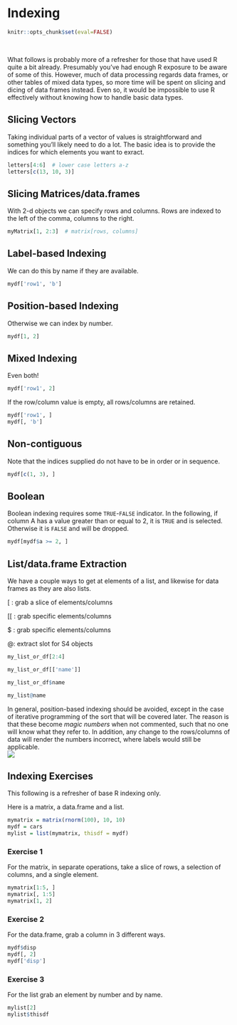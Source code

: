 # Indexing

```r
knitr::opts_chunk$set(eval=FALSE)
```

<div class="" style="text-align: center;">
<i class="fas fa-table fa-5x" style = 'color:#990024CC'></i>
</div>

<br>

What follows is probably more of a refresher for those that have used R quite a bit already.  Presumably you've had enough R exposure to be aware of some of this. However, much of data processing regards data frames, or other tables of mixed data types, so more time will be spent on slicing and dicing of data frames instead.  Even so, it would be impossible to use R effectively without knowing how to handle basic data types.

## Slicing Vectors

Taking individual parts of a vector of values is straightforward and something you'll likely need to do a lot. The basic idea is to provide the indices for which elements you want to exract.

```r
letters[4:6]  # lower case letters a-z
letters[c(13, 10, 3)]
```

## Slicing Matrices/data.frames

With 2-d objects we can specify rows and columns. Rows are indexed to the left of the comma, columns to the right.

```r
myMatrix[1, 2:3]  # matrix[rows, columns]
```


## Label-based Indexing

We can do this by name if they are available.

```r
mydf['row1', 'b']
```

## Position-based Indexing

Otherwise we can index by number.

```r
mydf[1, 2]
```


## Mixed Indexing

Even both!

```r
mydf['row1', 2]
```

If the row/column value is empty, all rows/columns are retained.

```r
mydf['row1', ]
mydf[, 'b']
```


## Non-contiguous

Note that the indices supplied do not have to be in order or in sequence.

```r
mydf[c(1, 3), ]
```

## Boolean

Boolean indexing requires some `TRUE`-`FALSE` indicator.  In the following, if column A has a value greater than or equal to 2, it is `TRUE` and is selected. Otherwise it is `FALSE` and will be dropped.

```r
mydf[mydf$a >= 2, ]
```


## List/data.frame Extraction

We have a couple ways to get at elements of a list, and likewise for data frames as they are also lists.

<span class="func">[</span> : grab a slice of elements/columns

<span class="func">[[</span> : grab specific elements/columns

<span class="func">$</span> : grab specific elements/columns

<span class="func">@</span>: extract slot for S4 objects

```r
my_list_or_df[2:4]
```


```r
my_list_or_df[['name']]
```

```r
my_list_or_df$name
```

```r
my_list@name
```


<div class='note'>
In general, position-based indexing should be avoided, except in the case of iterative programming of the sort that will be covered later.  The reason is that these become *magic numbers* when not commented, such that no one will know what they refer to.  In addition, any change to the rows/columns of data will render the numbers incorrect, where labels would still be applicable.
<img class='img-note' src="img/R.ico" style="display:block; margin: 0 auto;"> 
</div>

## Indexing Exercises

This following is a refresher of base R indexing only.

Here is a <span class="objclass">matrix</span>, a <span class="objclass">data.frame</span> and a <span class="objclass">list</span>.

```r
mymatrix = matrix(rnorm(100), 10, 10)
mydf = cars
mylist = list(mymatrix, thisdf = mydf)
```

### Exercise 1

For the <span class="objclass">matrix</span>, in separate operations, take a slice of rows, a selection of columns, and a single element.

```r
mymatrix[1:5, ]
mymatrix[, 1:5]
mymatrix[1, 2]
```

### Exercise 2

For the <span class="objclass">data.frame</span>, grab a column in 3 different ways.

```r
mydf$disp
mydf[, 2]
mydf['disp']
```

### Exercise 3

For the <span class="objclass">list</span> grab an element by number and by name.

```r
mylist[2]
mylist$thisdf
```
